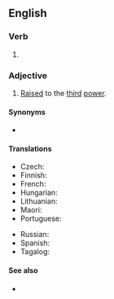 ==English==

===Verb===
{{head|en|verb form}}

# {{en-past of|cube}}

===Adjective===
{{en-adj|-}}

# {{lb|en|mathematics}} [[raise|Raised]] to the [[third]] [[power]].

====Synonyms====
* {{l|mul|³}}

====Translations====
{{trans-top|raised to the third power}}
* Czech: {{t|cs|na třetí}}
* Finnish: {{t|fi|kolmanteen}} {{qual|always after the thing it describes}}
* French: {{t|fr|au cube}}
* Hungarian: {{t|hu|a köbön}}
* Lithuanian: {{t|lt|kubu}}
* Maori: {{t|mi|pūtoru }}
* Portuguese: {{t|pt|ao cubo}}
{{trans-mid}}
* Russian: {{t|ru|в ку́бе|sc=Cyrl}}
* Spanish: {{t|es|[[al]] [[cubo]]}}
* Tagalog: {{t|tl|binuok}}
{{trans-bottom}}

====See also====
* {{l|en|squared}}

{{c|en|Three}}